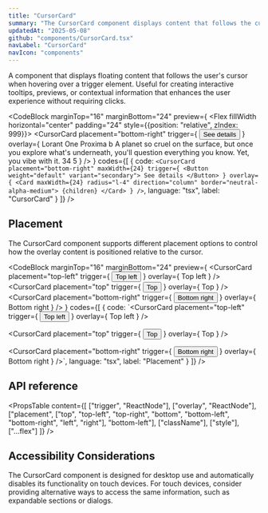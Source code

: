 ```yaml
---
title: "CursorCard"
summary: "The CursorCard component displays content that follows the cursor when hovering over a trigger element."
updatedAt: "2025-05-08"
github: "components/CursorCard.tsx"
navLabel: "CursorCard"
navIcon: "components"
---
```


A component that displays floating content that follows the user's cursor when hovering over a trigger element. Useful for creating interactive tooltips, previews, or contextual information that enhances the user experience without requiring clicks.

<CodeBlock
  marginTop="16"
  marginBottom="24"
  preview={
    <Flex fillWidth horizontal="center" padding="24" style={{position: "relative", zIndex: 999}}>
      <CursorCard
        placement="bottom-right"
        trigger={
          <Button weight="default" variant="secondary">
            See details
          </Button>
        }
        overlay={
          <Card maxWidth={24} radius="l-4" direction="column" border="neutral-alpha-medium">
            <Row fillWidth paddingX="20" paddingY="12" gap="8" vertical="center">
              <Avatar size="xs" src="/images/avatar.jpg"/>
              <Text variant="label-default-s">Lorant One</Text>
            </Row>
            <Media
              border="neutral-alpha-weak"
              sizes="400px"
              fillWidth
              aspectRatio="4 / 3"
              radius="l"
              alt="Proxima b"
              src="/images/docs/once-ui/vibe-coding-light.jpg"
            />
            <Column fillWidth paddingX="20" paddingY="24" gap="8">
              <Text variant="body-default-xl">Proxima b</Text>
              <Text onBackground="neutral-weak" variant="body-default-s">
                A planet so cruel on the surface, but once you explore what's underneath, you'll question
                everything you know. Yet, you vibe with it.
              </Text>
            </Column>
            <Line background="neutral-alpha-medium" />
            <Row
              paddingX="20"
              paddingY="12"
              gap="8"
              vertical="center"
              textVariant="label-default-s"
              onBackground="neutral-medium"
            >
              <Icon name="like" size="s" onBackground="neutral-strong" />
              34
              <Icon
                name="chat"
                size="s"
                onBackground="neutral-strong"
                marginLeft="24"
              />
              5
            </Row>
          </Card>
        }
      />
    </Flex>
  }
  codes={[
    {
      code:
`<CursorCard
    placement="bottom-right"
    maxWidth={24}
    trigger={
      <Button weight="default" variant="secondary">
        See details
      </Button>
    }
    overlay={
      <Card maxWidth={24} radius="l-4" direction="column" border="neutral-alpha-medium">
        {children}
      </Card>
    }
/>`,
      language: "tsx",
      label: "CursorCard"
    }
  ]}
/>

## Placement

The CursorCard component supports different placement options to control how the overlay content is positioned relative to the cursor.

<CodeBlock
  marginTop="16"
  marginBottom="24"
  preview={
    <Row fillWidth gap="16" wrap horizontal="center" textVariant="label-default-s">
      <CursorCard
        placement="top-left"
        trigger={
          <Button variant="secondary">
            Top left
          </Button>
        }
        overlay={
          <Row padding="16" radius="m" background="page" border="neutral-alpha-medium">
            Top left
          </Row>
        }
      />
      <CursorCard
        placement="top"
        trigger={
          <Button variant="secondary">
            Top
          </Button>
        }
        overlay={
          <Row padding="16" radius="m" background="surface" border="neutral-alpha-medium">
            Top
          </Row>
        }
      />
      <CursorCard
        placement="bottom-right"
        trigger={
          <Button variant="secondary">
            Bottom right
          </Button>
        }
        overlay={
          <Row padding="16" radius="m" background="surface" border="neutral-alpha-medium">
            Bottom right
          </Row>
        }
      />
    </Row>
  }
  codes={[
    {
      code:
`<CursorCard
    placement="top-left"
    trigger={
      <Button variant="secondary">
        Top left
      </Button>
    }
    overlay={
      <Row>
        Top left
      </Row>
    }
  />

  <CursorCard
    placement="top"
    trigger={
      <Button variant="secondary">
        Top
      </Button>
    }
    overlay={
      <Row>
        Top
      </Row>
    }
  />

  <CursorCard
    placement="bottom-right"
    trigger={
      <Button variant="secondary">
        Bottom right
      </Button>
    }
    overlay={
      <Row>
        Bottom right
      </Row>
    }
  />`,
      language: "tsx",
      label: "Placement"
    }
  ]}
/>

## API reference

<PropsTable
  content={[
    ["trigger", "ReactNode"],
    ["overlay", "ReactNode"],
    ["placement", ["top", "top-left", "top-right", "bottom", "bottom-left", "bottom-right", "left", "right"], "bottom-left"],
    ["className"],
    ["style"],
    ["...flex"]
  ]}
/>

## Accessibility Considerations

The CursorCard component is designed for desktop use and automatically disables its functionality on touch devices. For touch devices, consider providing alternative ways to access the same information, such as expandable sections or dialogs.